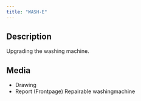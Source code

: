 ```yaml
---
title: "WASH-E"
---
```


<!-- # WASH-E -->

## Description

Upgrading the washing machine.

## Media

- Drawing
- Report (Frontpage)
  Repairable washingmachine
